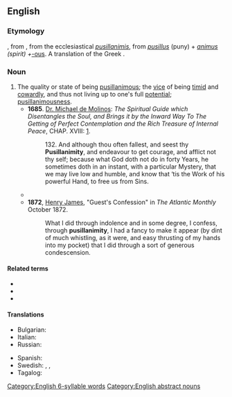 ==English==

===Etymology===
{{root|en|ine-pro|*peh₂w-}}
{{suffix|en|pusillanimous|alt1=pusillanim(ous)|ity}}, from {{etyl|frm|en}} {{m|frm|pusillanimité}}, from the ecclesiastical {{etyl|la|en}} ''[[pusillanimis]]'', from ''[[pusillus]]'' (puny) + ''[[animus]] (spirit) + ''[[-ous]]. A translation of the Greek {{m|grc|ὀλιγόψυχος||faint-hearted}}.

===Noun===
{{en-noun|~}}

# The quality or state of being [[pusillanimous]]; the [[vice]] of being [[timid]] and [[cowardly]], and thus not living up to one's full [[potential]]; [[pusillanimousness]].
#* '''1685'''. [[w:Miguel de Molinos|Dr. Michael de Molinos]]: ''The Spiritual Guide which Disentangles the Soul, and Brings it by the Inward Way To The Getting of Perfect Contemplation and the Rich Treasure of Internal Peace'', CHAP. XVIII: [http://www.ccel.org/ccel/molinos/guide.html].
#*: 132. And although thou often fallest, and seest thy '''Pusillanimity''', and endeavour to get courage, and afflict not thy self; because what God doth not do in forty Years, he sometimes doth in an instant, with a particular Mystery, that we may live low and humble, and know that ‘tis the Work of his powerful Hand, to free us from Sins.
#* {{RQ:Irving History of New York|passage=their hectorings against an absent enemy, and their '''pusillanimity''' on his approach}}
#* '''1872''', [[w:Henry James|Henry James]], "Guest's Confession" in ''The Atlantic Monthly'' October 1872.
#*: What I did through indolence and in some degree, I confess, through '''pusillanimity''', I had a fancy to make it appear (by dint of much whistling, as it were, and easy thrusting of my hands into my pocket) that I did through a sort of generous condescension.

====Related terms====
* {{l|en|pusillanimous}}
* {{l|en|pusillanimousness}}
* {{l|en|faint-heartedness}}

====Translations====
{{trans-top|being timid}}
* Bulgarian: {{t+|bg|малодушие|n}}
* Italian: {{t+|it|pusillanimità|f}}
* Russian: {{t+|ru|малоду́шие|n}}
{{trans-mid}}
* Spanish: {{t|es|pusilanimidad|f}}
* Swedish: {{t+|sv|räddhåga}}, {{t|sv|smomodighet}}, {{t+|sv|försagdhet}}
* Tagalog: {{t|tl|kahinaang loob}}
{{trans-bottom}}

[[Category:English 6-syllable words]]
[[Category:English abstract nouns]]
{{C|en|Fear}}